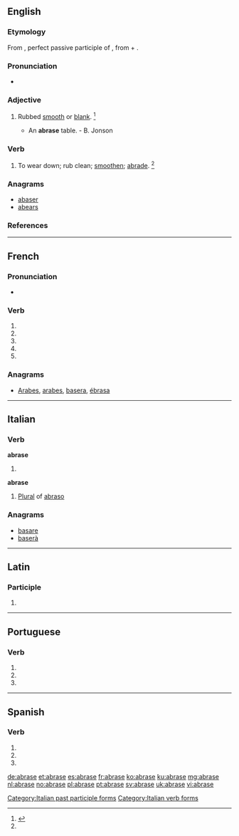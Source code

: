 {{also|abrasé}}
==English==

===Etymology===
From {{etyl|la|en}} {{term/t|la|abrāsus}}, perfect passive participle of {{term/t|la|abrādō||abrade}}, from {{term|ab||from, away from|lang=la}} + {{term/t|la|rādō||scrape}}.

===Pronunciation===
* {{a|US}} {{IPA|/əˈbɹeɪz/}}

===Adjective===
{{en-adj|-}}

# {{context|obsolete|lang=en}} Rubbed [[smooth]] or [[blank]]. {{defdate|Attested only in the 17<sup>th</sup> century.}}<ref name=SOED>{{reference-book | last =| first = | authorlink =  | coauthors =  | editor =Brown, Lesley  | others =  | title = The Shorter Oxford English Dictionary | origdate =  | origyear = 1933| origmonth =  | url =  | format =  | accessdate =  | accessyear =  | accessmonth =  | edition = 5th | date =  | year =2003| month =  | publisher =Oxford University Press  | location =Oxford, UK | language =  | id =  | doi = | isbn =978-0-19-860575-7 | lccn = | ol = | pages =7| chapter =  | chapterurl =  | quote =}}</ref>
#* An '''abrase''' table. - B. Jonson

===Verb===
{{en-verb|abras|ing}}

# {{context|transitive|lang=en}} To wear down; rub clean; [[smoothen]]; [[abrade]]. {{defdate|First attested in the late 15<sup>th</sup> century.}}<ref name=SOED/>

===Anagrams===
* [[abaser#English|abaser]]
* [[abears#English|abears]]

===References===
<references/>

----

==French==

===Pronunciation===
* {{IPA|lang=fr|/a.bʁaz/}}

===Verb===
{{fr-verb-form}}

# {{conjugation of|abraser||1|s|pres|ind|lang=fr}}
# {{conjugation of|abraser||3|s|pres|ind|lang=fr}}
# {{conjugation of|abraser||1|s|pres|sub|lang=fr}}
# {{conjugation of|abraser||1|s|pres|sub|lang=fr}}
# {{conjugation of|abraser||2|s|imp|lang=fr}}

===Anagrams===
* [[Arabes#French|Arabes]], [[arabes#French|arabes]], [[basera#French|basera]], [[ébrasa#French|ébrasa]]

----

==Italian==

===Verb===
'''abrase'''

# {{conjugation of|abradere||3|s|[[past historic]]|lang=it}}

'''abrase''' {{f}}

# [[plural|Plural]] of [[abraso]]

===Anagrams===
* [[basare#Italian|basare]]
* [[baserà#Italian|baserà]]

[[Category:Italian past participle forms]]
[[Category:Italian verb forms]]

----

==Latin==

===Participle===
{{la-part-form|abrāse}}

# {{inflection of|abrāsus||voc|m|s|lang=la}}

----

==Portuguese==

===Verb===
{{head|pt|verb form}}

# {{conjugation of|abrasar||1|s|present|subjunctive|lang=pt}}
# {{conjugation of|abrasar||3|s|present|subjunctive|lang=pt}}
# {{conjugation of|abrasar||3|s|imperative|lang=pt}}

----

==Spanish==

===Verb===
{{es-verb-form|abrasar}}

# {{es-verb form of|ending=ar|mood=subjunctive|tense=present|pers=1|number=singular|abrasar}}
# {{es-verb form of|ending=ar|mood=subjunctive|tense=present|pers=2|formal=yes|number=singular|abrasar}}
# {{es-verb form of|ending=ar|mood=subjunctive|tense=present|pers=3|number=singular|abrasar}}

[[de:abrase]]
[[et:abrase]]
[[es:abrase]]
[[fr:abrase]]
[[ko:abrase]]
[[ku:abrase]]
[[mg:abrase]]
[[nl:abrase]]
[[no:abrase]]
[[pl:abrase]]
[[pt:abrase]]
[[sv:abrase]]
[[uk:abrase]]
[[vi:abrase]]